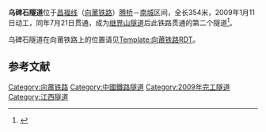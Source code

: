 {{Infobox tunnel
|name         = 淘金山隧道
|image        = 
|caption      = 
|line         = [[昌福线|昌福线]]（[[向莆铁路|向莆铁路]]）
|location     = 乌碑石
|coordinates  =  {{Coord|38.022|113.773|display=inline,title}}
|system       = [[中国铁路总公司|中国铁路总公司]]
|status       = 使用中
|start        = 江西省抚州市南城县
|end          = 江西省抚州市南城县
|stations     = 
|startwork    = 2009年1月11日
|open         = 2013年9月26日
|close        = 
|owner        = 中国铁路总公司
|operator     = 中国铁路总公司[[南昌铁路局|南昌铁路局]]
|traffic      = 
|character    = 
|construction =
|length       = 354米
|linelength   = 
|tracklength  = 
|notrack      = ？
|gauge        = {{RailGauge|sg}}
|el           = 25,000V 50Hz
|speed        = 200 km/h
|hielevation  = 
|lowelevation = 
|height       = 
|grade        = 
}}
'''乌碑石隧道'''位于[[昌福线|昌福线]]（[[向莆铁路|向莆铁路]]）[[腾桥站|腾桥]]－[[南城站_(江西)|南城]]区间，全长354米，2009年1月11日动工，同年7月21日贯通，成为[[继界山隧道|继界山隧道]]后此铁路贯通的第二个隧道<ref>{{Cite web |url=http://www.crcc.cn/g365/s961/t20495.aspx |title=向莆铁路4标乌碑石隧道提前贯通为全线第二 |accessdate=2015-02-23 |archive-date=2015-02-23 |archive-url=https://web.archive.org/web/20150223173936/http://www.crcc.cn/g365/s961/t20495.aspx |dead-url=no }}</ref>。

乌碑石隧道在向莆铁路上的位置请见[[Template:向莆铁路RDT|Template:向莆铁路RDT]]。

==参考文献==
{{Reflist}}

[[Category:向莆铁路|Category:向莆铁路]]
[[Category:中國鐵路隧道|Category:中國鐵路隧道]]
[[Category:2009年完工隧道|Category:2009年完工隧道]]
[[Category:江西隧道|Category:江西隧道]]